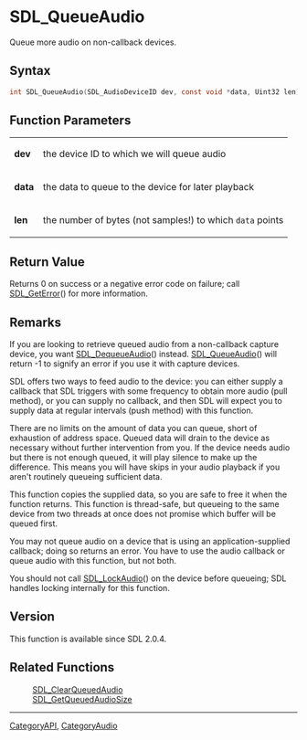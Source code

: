 = SDL_QueueAudio =

Queue more audio on non-callback devices.

== Syntax ==

<syntaxhighlight lang='c'>
int SDL_QueueAudio(SDL_AudioDeviceID dev, const void *data, Uint32 len);
</syntaxhighlight>

== Function Parameters ==

{|
|'''dev'''
|the device ID to which we will queue audio
|-
|'''data'''
|the data to queue to the device for later playback
|-
|'''len'''
|the number of bytes (not samples!) to which <code>data</code> points
|}

== Return Value ==

Returns 0 on success or a negative error code on failure; call
[[SDL_GetError]]() for more information.

== Remarks ==

If you are looking to retrieve queued audio from a non-callback capture
device, you want [[SDL_DequeueAudio]]() instead. [[SDL_QueueAudio]]() will
return -1 to signify an error if you use it with capture devices.

SDL offers two ways to feed audio to the device: you can either supply a
callback that SDL triggers with some frequency to obtain more audio (pull
method), or you can supply no callback, and then SDL will expect you to
supply data at regular intervals (push method) with this function.

There are no limits on the amount of data you can queue, short of
exhaustion of address space. Queued data will drain to the device as
necessary without further intervention from you. If the device needs audio
but there is not enough queued, it will play silence to make up the
difference. This means you will have skips in your audio playback if you
aren't routinely queueing sufficient data.

This function copies the supplied data, so you are safe to free it when the
function returns. This function is thread-safe, but queueing to the same
device from two threads at once does not promise which buffer will be
queued first.

You may not queue audio on a device that is using an application-supplied
callback; doing so returns an error. You have to use the audio callback or
queue audio with this function, but not both.

You should not call [[SDL_LockAudio]]() on the device before queueing; SDL
handles locking internally for this function.

== Version ==

This function is available since SDL 2.0.4.

== Related Functions ==

:[[SDL_ClearQueuedAudio]]
:[[SDL_GetQueuedAudioSize]]

----
[[CategoryAPI]], [[CategoryAudio]]


